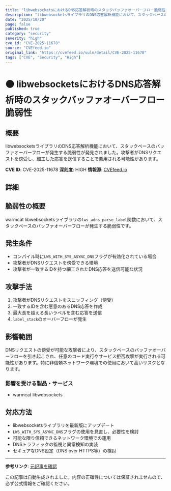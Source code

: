 ```yaml
---
title: "libwebsocketsにおけるDNS応答解析時のスタックバッファオーバーフロー脆弱性"
description: "libwebsocketsライブラリのDNS応答解析機能において、スタックベースのバッファオーバーフローが発生する脆弱性が発見されました。攻撃者がDNSリクエストを傍受し、細工した応答を送信することで悪用される可能性があります。"
date: "2025/10/20"
page: false
published: true
category: "security"
severity: "high"
cve_id: "CVE-2025-11678"
source: "CVEfeed.io"
original_link: "https://cvefeed.io/vuln/detail/CVE-2025-11678"
tags: ["CVE", "Security", "High"]
---
```


# 🟠 libwebsocketsにおけるDNS応答解析時のスタックバッファオーバーフロー脆弱性

## 概要

libwebsocketsライブラリのDNS応答解析機能において、スタックベースのバッファオーバーフローが発生する脆弱性が発見されました。攻撃者がDNSリクエストを傍受し、細工した応答を送信することで悪用される可能性があります。

**CVE ID**: CVE-2025-11678
**深刻度**: HIGH
**情報源**: [CVEfeed.io](https://cvefeed.io/vuln/detail/CVE-2025-11678)

## 詳細

## 脆弱性の概要

warmcat libwebsocketsライブラリの`lws_adns_parse_label`関数において、スタックベースのバッファオーバーフローが発生する脆弱性です。

## 発生条件

- コンパイル時に`LWS_WITH_SYS_ASYNC_DNS`フラグが有効化されている場合
- 攻撃者がDNSリクエストを傍受できる環境
- 攻撃者が一致するIDを持つ細工されたDNS応答を送信可能な状況

## 攻撃手法

1. 攻撃者がDNSリクエストをスニッフィング（傍受）
2. 一致するIDを含む悪意のあるDNS応答を作成
3. 最大長を超える長いラベルを含む応答を送信
4. `label_stack`のオーバーフローが発生

## 影響範囲

DNSリクエストの傍受が可能な攻撃者により、スタックベースのバッファオーバーフローを引き起こされ、任意のコード実行やサービス拒否攻撃が実行される可能性があります。特に非信頼ネットワーク環境での使用において高いリスクとなります。


### 影響を受ける製品・サービス

- warmcat libwebsockets


## 対応方法

- libwebsocketsライブラリを最新版にアップデート
- `LWS_WITH_SYS_ASYNC_DNS`フラグの使用を見直し、必要性を検討
- 可能な限り信頼できるネットワーク環境での運用
- DNSトラフィックの監視と異常検知の実装
- セキュアなDNS設定（DNS over HTTPS等）の検討

---

**参考リンク**: [元記事を確認](https://cvefeed.io/vuln/detail/CVE-2025-11678)

この記事は自動生成されました。内容の正確性については保証されませんので、必ず公式情報をご確認ください。

